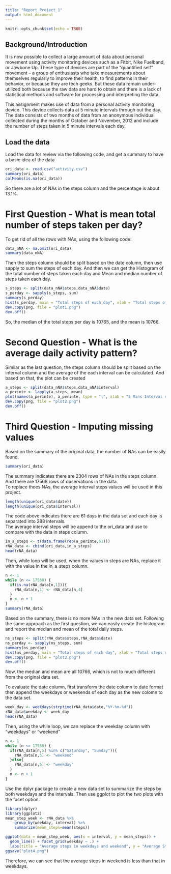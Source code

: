 ```yaml
---
title: "Report_Project_1"
output: html_document
---
```


```r
knitr::opts_chunk$set(echo = TRUE)
```

## Background/Introduction
It is now possible to collect a large amount of data about personal movement using activity monitoring devices such as a Fitbit, Nike Fuelband, or Jawbone Up. These type of devices are part of the “quantified self” movement – a group of enthusiasts who take measurements about themselves regularly to improve their health, to find patterns in their behavior, or because they are tech geeks. But these data remain under-utilized both because the raw data are hard to obtain and there is a lack of statistical methods and software for processing and interpreting the data.  
  
This assignment makes use of data from a personal activity monitoring device. This device collects data at 5 minute intervals through out the day. The data consists of two months of data from an anonymous individual collected during the months of October and November, 2012 and include the number of steps taken in 5 minute intervals each day.  

## Load the data  
Load the data for review via the following code, and get a summary to have a basic idea of the data
```r
ori_data <- read.csv("activity.csv")
summary(ori_data)
colMeans(is.na(ori_data))
```
So there are a lot of NAs in the steps column and the percentage is about 13.1%.

# First Question - What is mean total number of steps taken per day?
To get rid of all the rows with NAs, using the following code:
```r
data_nNA <- na.omit(ori_data)
summary(data_nNA)
```
Then the steps column should be split based on the date column, then use sapply to sum the steps of each day. And then we can get the Histogram of the total number of steps taken each day and Mean and median number of steps taken each day.
```r
s_steps <- split(data_nNA$steps,data_nNA$date)
s_perday <- sapply(s_steps, sum)
summary(s_perday)
hist(s_perday, main = "Total steps of each day", xlab = "Total steps of a day")
dev.copy(png, file = "plot1.png")
dev.off()
```  
  
So, the median of the total steps per day is 10765, and the mean is 10766.

# Second Question - What is the average daily activity pattern?
Similar as the last question, the steps column should be split based on the interval column and the average of the each interval can be calculated. And based on that, the plot can be created
```r
a_steps <- split(data_nNA$steps,data_nNA$interval)
a_perinte <- lapply(a_steps, mean)
plot(names(a_perinte), a_perinte, type = "l", xlab = "5 Mins Interval of a day", ylab = "Average steps with in the interval")
dev.copy(png, file = "plot2.png")
dev.off()
```

# Third Question - Imputing missing values
Based on the summary of the original data, the number of NAs can be easily found.
```r
summary(ori_data)
```
The summary indicates there are 2304 rows of NAs in the steps column. And there are 17568 rows of observations in the data.  
To replace thoes NAs, the average interval steps values will be used in this project.
```r
length(unique(ori_data$date))
length(unique(ori_data$interval))
```
The code above indicates there are 61 days in the data set and each day is separated into 288 intervals.  
The average interval steps will be append to the ori_data and use to compare with the data in steps column.
```r
in_a_steps <- t(data.frame(rep(a_perinte,61)))
rNA_data <- cbind(ori_data,in_a_steps)
head(rNA_data)
```
Then, while loop will be used, when the values in steps are NAs, replace it with the value in the in_a_steps column.
```r
n <- 1
while (n <= 17568) {
  if(is.na(rNA_data[n,1])){
    rNA_data[n,1] <- rNA_data[n,4]
  }
  n <- n + 1
}
summary(rNA_data)
```
Based on the summary, there is no more NAs in the new data set. Following the same approach as the first question, we can easily create the histogram and report the median and mean of the total daily steps.
```r
ns_steps <- split(rNA_data$steps,rNA_data$date)
ns_perday <- sapply(ns_steps, sum)
summary(ns_perday)
hist(ns_perday, main = "Total steps of each day", xlab = "Total steps of a day")
dev.copy(png, file = "plot3.png")
dev.off()
``` 
  
Now, the median and mean are all 10766, which is not to much different from the original data set.

To evaluate the date column, first transform the date column to date format then append the weekdays or weekends of each day as the new colomn to the data set.
```r
week_day <- weekdays(strptime(rNA_data$date,"%Y-%m-%d"))
rNA_data$weekday <- week_day
head(rNA_data)
```
Then, using the while loop, we can replace the weekday column with "weekdays" or "weekend"
```r
n <- 1
while (n <= 17568) {
  if(rNA_data[n,5] %in% c("Saturday", "Sunday")){
    rNA_data[n,5] <- "weekend"
  }else{
    rNA_data[n,5] <- "weekday"
  }
  n <- n + 1
}
```
Use the dplyr package to create a new data set to summarize the steps by both weekdays and the intervals. Then use ggplot to plot the two plots with the facet option.
```r
library(dplyr)
library(ggplot2)
mean_step_week <- rNA_data %>%
    group_by(weekday, interval) %>%
    summarize(mean_steps=mean(steps))

ggplot(data = mean_step_week, aes(x = interval, y = mean_steps)) + 
  geom_line() + facet_grid(weekday ~ .) +
  labs(title = "Average steps in weekdays and weekend", y = "Average Steps")
ggsave("plot4.png")
```
Therefore, we can see that the average steps in weekend is less than that in weekdays.